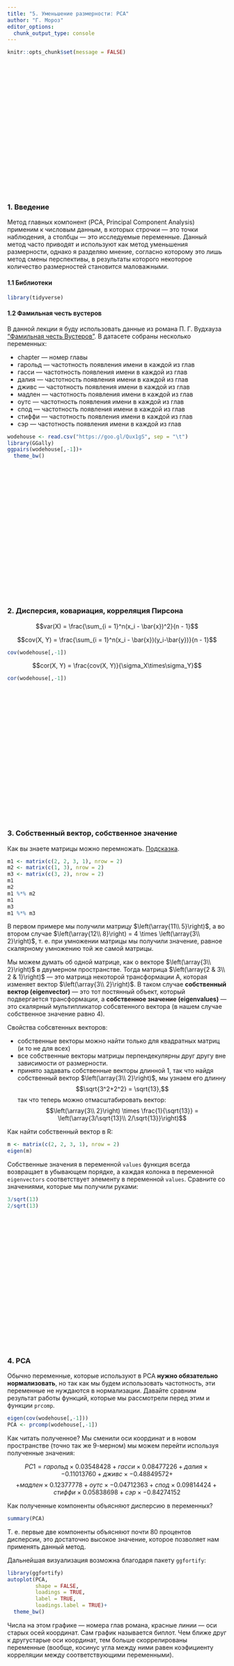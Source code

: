 ```yaml
---
title: "5. Уменьшение размерности: PCA"
author: "Г. Мороз"
editor_options: 
  chunk_output_type: console
---
```


```r
knitr::opts_chunk$set(message = FALSE)
```

<style>
.parallax {
    /* The image used */
    background-image: url("5_PCA.jpg");

    /* Set a specific height */
    min-height: 300px; 

    /* Create the parallax scrolling effect */
    background-attachment: fixed;
    background-position: center;
    background-repeat: no-repeat;
    background-size: auto;
}
</style>

<div class="parallax"></div>

### 1. Введение
Метод главных компонент (PCA, Principal Component Analysis) применим к числовым данным, в которых строчки --- это точки наблюдения, а столбцы --- это исследуемые переменные. Данный метод часто приводят и используют как метод уменьшения размерности, однако я разделяю мнение, согласно которому это лишь метод смены перспективы, в результаты которого некоторое количество размерностей становится маловажными.

#### 1.1 Библиотеки
```r
library(tidyverse)
```

#### 1.2 Фамильная честь вустеров
В данной лекции я буду использовать данные из романа П. Г. Вудхауза [“Фамильная честь Вустеров”](https://en.wikipedia.org/wiki/The_Code_of_the_Woosters). В датасете собраны несколько переменных:

* chapter --- номер главы
* гарольд --- частотность появления имени в каждой из глав
* гасси --- частотность появления имени в каждой из глав
* далия --- частотность появления имени в каждой из глав
* дживс --- частотность появления имени в каждой из глав
* мадлен --- частотность появления имени в каждой из глав
* оутс --- частотность появления имени в каждой из глав
* спод --- частотность появления имени в каждой из глав
* стиффи --- частотность появления имени в каждой из глав
* сэр --- частотность появления имени в каждой из глав

```r
wodehouse <- read.csv("https://goo.gl/Qux1gS", sep = "\t")
library(GGally)
ggpairs(wodehouse[,-1])+
  theme_bw()
```



<div class="parallax"></div>

### 2. Дисперсия, ковариация, корреляция Пирсона

$$var(X) = \frac{\sum_{i = 1}^n(x_i - \bar{x})^2}{n - 1}$$

$$cov(X, Y) = \frac{\sum_{i = 1}^n(x_i - \bar{x})(y_i-\bar{y})}{n - 1}$$

```r
cov(wodehouse[,-1])
```

$$cor(X, Y) = \frac{cov(X, Y)}{\sigma_X\times\sigma_Y}$$

```r
cor(wodehouse[,-1])
```

<div class="parallax"></div>

### 3. Собственный вектор, собственное значение

Как вы знаете матрицы можно перемножать. [Подсказка](https://upload.wikimedia.org/wikipedia/commons/e/eb/Matrix_multiplication_diagram_2.svg).

```r
m1 <- matrix(c(2, 2, 3, 1), nrow = 2)
m2 <- matrix(c(1, 3), nrow = 2)
m3 <- matrix(c(3, 2), nrow = 2)
m1
m2
m1 %*% m2
m1
m3
m1 %*% m3
```

В первом примере мы получили матрицу $\left(\array{11\\ 5}\right)$, а во втором случае $\left(\array{12\\ 8}\right) = 4 \times \left(\array{3\\ 2}\right)$, т. е. при умножении матрицы мы получили значение, равное скалярному умножению той же самой матрицы.

Мы можем думать об одной матрице, как о векторе $\left(\array{3\\ 2}\right)$ в двумерном пространстве. Тогда матрица $\left(\array{2 & 3\\ 2 & 1}\right)$ --- это матрица некоторой трансформации А, которая изменяет вектор $\left(\array{3\\ 2}\right)$. В таком случае **собственный вектор (eigenvector)** --- это тот постянный объект, который подвергается трансформации, а **собственное значение (eigenvalues)** --- это скалярный мультипликатор собсвтенного вектора (в нашем случае собственное значение равно 4).

Свойства собсвтенных векторов:

* собственные векторы можно найти только для квадратных матриц (и то не для всех)
* все собственные векторы матрицы перпендекулярны друг другу вне зависимости от размерности.
* принято задавать собственные векторы длинной 1, так что найдя собственный вектор $\left(\array{3\\ 2}\right)$, мы узнаем его длинну $$\sqrt{3^2+2^2} = \sqrt{13},$$ так что теперь можно отмасштабировать вектор: $$\left(\array{3\\ 2}\right) \times \frac{1}{\sqrt{13}} = \left(\array{3/\sqrt{13}\\ 2/\sqrt{13}}\right)$$

Как найти собственный вектор в R:

```r
m <- matrix(c(2, 2, 3, 1), nrow = 2)
eigen(m)
```

Собственные значения в переменной `values` функция всегда возвращает в убывающем порядке, а каждая колонка в переменной `eigenvectors` соответствует элементу в переменной `values`. Сравните со значениями, которые мы получили руками:

```r
3/sqrt(13)
2/sqrt(13)
```

<div class="parallax"></div>

### 4. PCA
Обычно переменные, которые используют в PCA **нужно обязательно нормализовать**, но так как мы будем использовать частотность, эти переменные не нуждаются в нормализации. Давайте сравним результат работы функций, которые мы рассмотрели перед этим и функции `prcomp`.

```r
eigen(cov(wodehouse[,-1]))
PCA <- prcomp(wodehouse[,-1])
```

Как читать полученное?  Мы сменили оси координат и в новом пространстве (точно так же 9-мерном) мы можем перейти используя полученные значения:

$$PC1 = гарольд \times 0.03548428 + гасси \times 0.08477226 + далия \times -0.11013760 + дживс \times -0.48849572 +$$ 
$$ + мадлен \times 0.12377778 + оутс \times -0.04712363 + спод \times 0.09814424 + стиффи \times 0.05838698 + сэр \times -0.84274152$$

Как полученные компоненты объясняют дисперсию в переменных?

```r
summary(PCA)
```

Т. е. первые две компоненты объясняют почти 80 процентов дисперсии, это достаточно высокое значение, которое позволяет нам применять данный метод.

Дальнейшая визуализация возможна благодаря пакету `ggfortify`:

```r
library(ggfortify)
autoplot(PCA,
         shape = FALSE,
         loadings = TRUE,
         label = TRUE,
         loadings.label = TRUE)+
  theme_bw()
```

Числа на этом графике --- номера глав романа, красные линии --- оси старых осей координат. Сам график называется биплот. Чем ближе друг к другустарые оси координат, тем больше скоррелированы переменные (вообще, косинус угла между ними равен коэфициенту корреляции между соответствующими переменными).

<div class="parallax"></div>

### 5. Что дальше?

* После того как преобразование сделано можно запскать стандартные методы регрессии, кластеризации и т. д.
* можно использовать некоторые не затронутые в PCA переменные, для анализа в новом пространстве

<div class="parallax"></div>

### 6. 3d пример от Ильи Щурова
[ссылка](http://math-info.hse.ru/f/2015-16/ling-mag-quant/lecture-pca.html#%D0%A2%D1%80%D1%91%D1%85%D0%BC%D0%B5%D1%80%D0%BD%D1%8B%D0%B9%20%D0%BF%D1%80%D0%B8%D0%BC%D0%B5%D1%80)

<div class="parallax"></div>

### 7. Евангелия
```r
gospels <- read.csv("https://goo.gl/mdBVVe")
```

<div class="parallax"></div>